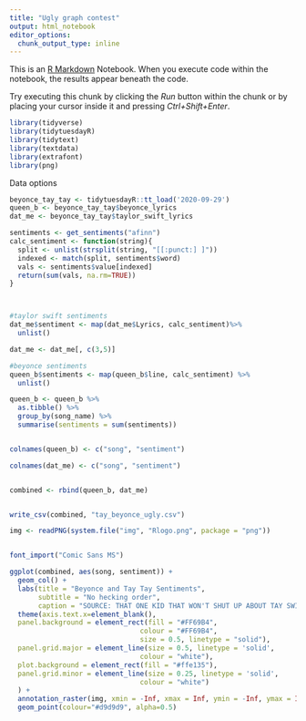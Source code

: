 ```yaml
---
title: "Ugly graph contest"
output: html_notebook
editor_options: 
  chunk_output_type: inline
---
```


This is an [R Markdown](http://rmarkdown.rstudio.com) Notebook. When you execute code within the notebook, the results appear beneath the code. 

Try executing this chunk by clicking the *Run* button within the chunk or by placing your cursor inside it and pressing *Ctrl+Shift+Enter*. 

```r
library(tidyverse)
library(tidytuesdayR)
library(tidytext)
library(textdata)
library(extrafont)
library(png)

```

Data options

```r
beyonce_tay_tay <- tidytuesdayR::tt_load('2020-09-29')
queen_b <- beyonce_tay_tay$beyonce_lyrics
dat_me <- beyonce_tay_tay$taylor_swift_lyrics

```


```r


sentiments <- get_sentiments("afinn")
calc_sentiment <- function(string){
  split <- unlist(strsplit(string, "[[:punct:] ]"))
  indexed <- match(split, sentiments$word)
  vals <- sentiments$value[indexed]
  return(sum(vals, na.rm=TRUE))
}




```

```r

#taylor swift sentiments
dat_me$sentiment <- map(dat_me$Lyrics, calc_sentiment)%>%
  unlist()

dat_me <- dat_me[, c(3,5)]

#beyonce sentiments
queen_b$sentiments <- map(queen_b$line, calc_sentiment) %>%
  unlist()

queen_b <- queen_b %>%
  as.tibble() %>%
  group_by(song_name) %>%
  summarise(sentiments = sum(sentiments))


colnames(queen_b) <- c("song", "sentiment")

colnames(dat_me) <- c("song", "sentiment")


combined <- rbind(queen_b, dat_me)


write_csv(combined, "tay_beyonce_ugly.csv")

```




```r

img <- readPNG(system.file("img", "Rlogo.png", package = "png"))


font_import("Comic Sans MS")

ggplot(combined, aes(song, sentiment)) + 
  geom_col() + 
  labs(title = "Beyonce and Tay Tay Sentiments",
       subtitle = "No hecking order",
       caption = "SOURCE: THAT ONE KID THAT WON'T SHUT UP ABOUT TAY SWIFFER") +
  theme(axis.text.x=element_blank(),
  panel.background = element_rect(fill = "#FF69B4",
                                colour = "#FF69B4",
                                size = 0.5, linetype = "solid"),
  panel.grid.major = element_line(size = 0.5, linetype = 'solid',
                                colour = "white"), 
  plot.background = element_rect(fill = "#ffe135"),
  panel.grid.minor = element_line(size = 0.25, linetype = 'solid',
                                colour = "white")
  ) +
  annotation_raster(img, xmin = -Inf, xmax = Inf, ymin = -Inf, ymax = Inf, interpolate = TRUE) +
  geom_point(colour="#d9d9d9", alpha=0.5)



```



